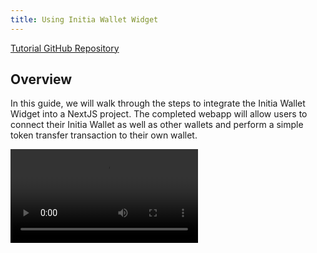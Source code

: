 ```yaml
---
title: Using Initia Wallet Widget
---
```


[Tutorial GitHub Repository](https://github.com/initia-labs/examples/tree/main/frontend/react-wallet-widget)

## Overview

In this guide, we will walk through the steps to integrate the Initia Wallet Widget into a NextJS project. The completed webapp will allow users to connect their Initia Wallet as well as other wallets and perform a simple token transfer transaction to their own wallet.

<Frame>
<video controls src="/videos/initia_wallet_widget/using_initia_wallet_widget.mp4" />
</Frame>

## Prerequisites

- [NodeJS](https://nodejs.org)
- [NextJS](https://nextjs.org)

## Project setup

First, we need to create a new template directory for our NextJS project.

```sh
bunx create-next-app@latest initia-wallet-widget
```

Select "**Yes**" for all of the configuration prompts except for "Would you like to customize the default import alias".

Once the project is created, navigate into the project directory and install the dependencies. For this tutorial, we will need to use 3 libraries:

- `@initia/react-wallet-widget`: A React component that enables users to connect their Initia Wallet as well as other wallets.
- `@initia/initia.js`: A JavaScript library to interact with the Initia L1 and Interwoven Rollups, including querying user balances and signing and sending transactions
- `@cosmjs/proto-signing`: A JavaScript library that allows us to sign encode Cosmos SDK messages for signing.

```sh
cd initia-wallet-widget
bun add @initia/react-wallet-widget @initia/initia.js @cosmjs/proto-signing
```

Once we have the project setup, we can start developing the frontend.

## Developing

### Adding the Wallet Widget Provider

First, we need to add the `WalletWidgetProvider` to our project. This will allow us to use the `useWallet` hook to interact with the wallet. To do so, we need to import the `WalletWidgetProvider` from `@initia/react-wallet-widget` and wrap the `children` component in `src/layout.tsx` with it.

```tsx src/layout.tsx
import type { Metadata } from 'next';
import { Inter } from 'next/font/google';
import './globals.css';
import { WalletWidgetProvider } from '@initia/react-wallet-widget'; // Import the WalletWidgetProvider

const inter = Inter({ subsets: ['latin'] });

export const metadata: Metadata = {
  title: 'Create Next App',
  description: 'Generated by create next app',
};

const chainId = 'initiation-2';

export default function RootLayout({
  children,
}: Readonly<{
  children: React.ReactNode;
}>) {
  return (
    <html lang="en">
      <body className={inter.className}>
        {/* Wrap the children component with the WalletWidgetProvider */}
        <WalletWidgetProvider chainId={chainId}>{children}</WalletWidgetProvider>
      </body>
    </html>
  );
}
```

We can change the `chainId` to any chain that is in the [initia-registry](https://github.com/initia-labs/initia-registry).

### Using the Wallet Widget

Once we have the `WalletWidgetProvider` in place, we can use the `useWallet` hook to interact with the wallet. We will do this by modifying `src/page.tsx`.

First, we declare `use client` at the top of the file and import the necessary libraries and hooks.

```tsx src/page.tsx
'use client';

import { useAddress, useWallet } from '@initia/react-wallet-widget';
import { MsgSend } from '@initia/initia.js';
import type { EncodeObject } from '@cosmjs/proto-signing';
import type { Msg } from '@initia/initia.js';
import { useState } from 'react';
```

- `useAddress`: A hook that returns the address of the connected wallet.
- `useWallet`: A hook that returns the wallet object.
- `MsgSend`: A message type that is used to send tokens from one wallet to another.
- `EncodeObject`: A type that is used to encode Cosmos SDK messages for signing.
- `Msg`: A type that is used to represent a Cosmos SDK message.
- `useState`: A hook that allows us to use state in our component.

Then, we need to create a function that will convert an array of messages of `Msg` type into an array of `EncodeObject` types.

```ts
const toEncodeObject = (msgs: Msg[]): EncodeObject[] => {
  return msgs.map((msg) => ({ typeUrl: msg.packAny().typeUrl, value: msg.toProto() }));
};
```

Finally, we will implement the Home component that will house our webapp functionality. We begin by declaring the states and variables we will need

```tsx src/page.tsx
const address = useAddress();
const { onboard, view, requestTx } = useWallet();
const [isLoading, setIsLoading] = useState(false);
const [transactionHash, setTransactionHash] = useState<string | null>(null);
```

- `address`: The address of the connected wallet.
- `onboard`: The wallet object.
- `view`: A function that allows us to view the wallet.
- `requestTx`: A function that allows us to request a transaction from the wallet.
- `isLoading`: A state variable that indicates whether the transaction is being requested.
- `transactionHash`: A state variable that stores the transaction hash.

Then, we implement a `send` function that will send a transaction to the wallet. The function will check if the wallet is connected, and if it is, it will request a transaction to send 1000000 `uinit` (1 INIT) from the wallet to itself.

```tsx src/page.tsx
const send = async () => {
  if (!address) return;
  setIsLoading(true);
  try {
    const msgs = [new MsgSend(address, address, '1000000uinit')];
    const hash = await requestTx({ messages: toEncodeObject(msgs), memo: 'Hello World' });
    setTransactionHash(hash);
    console.log(hash);
  } catch (error) {
    console.error('Transaction failed:', error);
  } finally {
    setIsLoading(false);
  }
};
```

Finally, we return the component that will be exposed to the user. The example component below renders a simple user interface for wallet interaction:
- If no wallet is connected, it displays a "Connect" button.
- Once connected, it shows the user's address and a "Send 1 INIT" button.
- The send button triggers a transaction sending 1 INIT to the user's own address.
- After a successful transaction, it displays the transaction hash with a link to the block explorer.

```tsx src/page.tsx
return (
    <main className="flex min-h-screen flex-col items-center p-24 bg-white">
      <div className="z-10 max-w-5xl w-full items-center justify-start font-mono text-sm flex flex-col mb-auto">
        {address ? (
          <div className="flex flex-col space-y-4">
            <button
              onClick={view}
              className="bg-transparent text-black font-bold py-2 px-4 rounded border border-black h-[10vh] flex items-center justify-center"
            >
              {address}
            </button>
            <button
              onClick={send}
              disabled={isLoading}
              className="bg-transparent text-black font-bold py-2 px-4 rounded border border-black h-[10vh] flex items-center justify-center disabled:opacity-50"
            >
              {isLoading ? 'Sending...' : 'Send 1 INIT'}
            </button>
            {transactionHash && (
              <p className="text-green-600">
                Transaction successful:{' '}
                <a
                  href={`https://scan.initia.xyz/initiation-2/txs/${transactionHash}`}
                  target="_blank"
                  rel="noopener noreferrer"
                  className="underline"
                >
                  {transactionHash}
                </a>
              </p>
            )}
          </div>
        ) : (
          <button
            onClick={onboard}
            className="bg-transparent text-black font-bold py-2 px-4 rounded border border-black h-[10vh] flex items-center justify-center"
          >
            Connect
          </button>
        )}
      </div>
    </main>
);
```

The final `src/layout.tsx` and `src/page.tsx` file should look like the following:

<CodeGroup>
```tsx src/page.tsx
'use client';

import { useAddress, useWallet } from '@initia/react-wallet-widget';
import { MsgSend } from '@initia/initia.js';
import type { EncodeObject } from '@cosmjs/proto-signing';
import type { Msg } from '@initia/initia.js';
import { useState } from 'react';

const toEncodeObject = (msgs: Msg[]): EncodeObject[] => {
  return msgs.map((msg) => ({ typeUrl: msg.packAny().typeUrl, value: msg.toProto() }));
};

export default function Home() {
  const address = useAddress();
  const { onboard, view, requestTx } = useWallet();
  const [isLoading, setIsLoading] = useState(false);
  const [transactionHash, setTransactionHash] = useState<string | null>(null);

  const send = async () => {
    if (!address) return;
    setIsLoading(true);
    try {
      const msgs = [new MsgSend(address, address, '1000000uinit')];
      const hash = await requestTx({ messages: toEncodeObject(msgs), memo: 'Hello World' });
      setTransactionHash(hash);
      console.log(hash);
    } catch (error) {
      console.error('Transaction failed:', error);
    } finally {
      setIsLoading(false);
    }
  };

  return (
    <main className="flex min-h-screen flex-col items-center p-24 bg-white">
      <div className="z-10 max-w-5xl w-full items-center justify-start font-mono text-sm flex flex-col mb-auto">
        {address ? (
          <div className="flex flex-col space-y-4">
            <button
              onClick={view}
              className="bg-transparent text-black font-bold py-2 px-4 rounded border border-black h-[10vh] flex items-center justify-center"
            >
              {address}
            </button>
            <button
              onClick={send}
              disabled={isLoading}
              className="bg-transparent text-black font-bold py-2 px-4 rounded border border-black h-[10vh] flex items-center justify-center disabled:opacity-50"
            >
              {isLoading ? 'Sending...' : 'Send 1 INIT'}
            </button>
            {transactionHash && (
              <p className="text-green-600">
                Transaction successful:{' '}
                <a
                  href={`https://scan.initia.xyz/initiation-2/txs/${transactionHash}`}
                  target="_blank"
                  rel="noopener noreferrer"
                  className="underline"
                >
                  {transactionHash}
                </a>
              </p>
            )}
          </div>
        ) : (
          <button
            onClick={onboard}
            className="bg-transparent text-black font-bold py-2 px-4 rounded border border-black h-[10vh] flex items-center justify-center"
          >
            Connect
          </button>
        )}
      </div>
    </main>
  );
}
```
```tsx src/layout.tsx
import type { Metadata } from 'next';
import { Inter } from 'next/font/google';
import './globals.css';
import { WalletWidgetProvider } from '@initia/react-wallet-widget';

const inter = Inter({ subsets: ['latin'] });

export const metadata: Metadata = {
  title: 'Create Next App',
  description: 'Generated by create next app',
};

export default function RootLayout({
  children,
}: Readonly<{
  children: React.ReactNode;
}>) {
  return (
    <html lang="en">
      <body className={inter.className}>
        <WalletWidgetProvider chainId="initiation-2">{children}</WalletWidgetProvider>
      </body>
    </html>
  );
}
```
</CodeGroup>

You can then run the project with `bun run dev` and navigate to `http://localhost:3000` to see the project in action. If everything is working correctly, you should see a an interface similar to the following:

<Frame>
![Initia Wallet Widget](/images/wallet-widget/wallet_widget_connect.png)
</Frame>

Clicking on "Connect" will open the wallet selector


<Frame>
![Initia Wallet Widget](/images/wallet-widget/wallet_widget_wallets.png)
</Frame>

Once a wallet is connected, clicking on "Send 1 INIT" will send a transaction to the wallet.

<Frame>
![Initia Wallet Widget](/images/wallet-widget/wallet_widget_connected.png)
</Frame>

Once the transaction is sent, the transaction hash will be displayed in the interface.

<Frame>
![Initia Wallet Widget](/images/wallet-widget/wallet_widget_success.png)
</Frame>

And that's it! You have successfully integrated the Initia Wallet Widget into your NextJS project. You can further extend this example in various ways, such as:

- Showing the user's INIT balance when the wallet is connected.
- Preventing the user from sending transactions if they do not have enough INIT balance.
- Allowing users to specify the amount of INIT to send and the destination address

and more.
